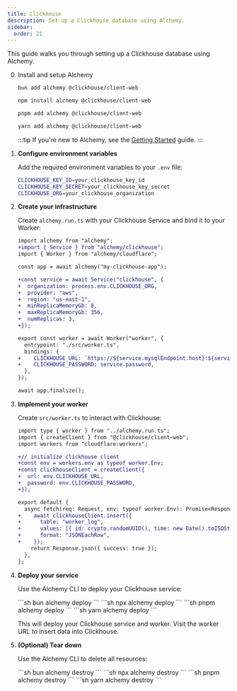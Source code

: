 ```yaml
---
title: Clickhouse
description: Set up a Clickhouse database using Alchemy.
sidebar:
  order: 21
---
```



This guide walks you through setting up a Clickhouse database using Alchemy.

<Steps>

0. Install and setup Alchemy
	
	<Tabs syncKey="pkgManager">
	<TabItem label="bun">

	```bash
	bun add alchemy @clickhouse/client-web
	```

	</TabItem>
	<TabItem label="npm">

	```bash
	npm install alchemy @clickhouse/client-web
	```

	</TabItem>
	<TabItem label="pnpm">

	```bash
	pnpm add alchemy @clickhouse/client-web
	```

	</TabItem>
	<TabItem label="yarn">

	```bash
	yarn add alchemy @clickhouse/client-web
	```

	</TabItem>
	</Tabs>

	:::tip
	If you're new to Alchemy, see the [Getting Started](/docs/getting-started) guide.
	:::

1. **Configure environment variables**

   Add the required environment variables to your `.env` file:

   ```bash
   CLICKHOUSE_KEY_ID=your_clickhouse_key_id
   CLICKHOUSE_KEY_SECRET=your_clickhouse_key_secret
   CLICKHOUSE_ORG=your_clickhouse_organization
   ```

2. **Create your infrastructure**

   Create `alchemy.run.ts` with your Clickhouse Service and bind it to your Worker:

   ```diff lang="ts" title="alchemy.run.ts"
   import alchemy from "alchemy";
   +import { Service } from "alchemy/clickhouse";
   import { Worker } from "alchemy/cloudflare";

   const app = await alchemy("my-clickhouse-app");

   +const service = await Service("clickhouse", {
   +  organization: process.env.CLICKHOUSE_ORG,
   +  provider: "aws",
   +  region: "us-east-1",
   +  minReplicaMemoryGb: 8,
   +  maxReplicaMemoryGb: 356,
   +  numReplicas: 3,
   +});

   export const worker = await Worker("worker", {
     entrypoint: "./src/worker.ts",
     bindings: {
   +    CLICKHOUSE_URL: `https://${service.mysqlEndpoint.host}:${service.mysqlEndpoint.port}`,
   +    CLICKHOUSE_PASSWORD: service.password,
     },
   });

   await app.finalize();
   ```

3. **Implement your worker**

   Create `src/worker.ts` to interact with Clickhouse:

   ```diff lang="ts" title="src/worker.ts"
   import type { worker } from "../alchemy.run.ts";
   import { createClient } from "@clickhouse/client-web";
   import workers from "cloudflare:workers";

   +// initialize clickhouse client
   +const env = workers.env as typeof worker.Env;
   +const clickhouseClient = createClient({
   +  url: env.CLICKHOUSE_URL,
   +  password: env.CLICKHOUSE_PASSWORD,
   +});

   export default {
     async fetch(req: Request, env: typeof worker.Env): Promise<Response> {
   +    await clickhouseClient.insert({
   +      table: "worker_log",
   +      values: [{ id: crypto.randomUUID(), time: new Date().toISOString() }],
   +      format: "JSONEachRow",
   +    });
       return Response.json({ success: true });
     },
   };
   ```

4. **Deploy your service**

   Use the Alchemy CLI to deploy your Clickhouse service:

   <Tabs syncKey="pkgManager">
     <TabItem label="bun">
       ```sh
       bun alchemy deploy
       ```
     </TabItem>
     <TabItem label="npm">
       ```sh
       npx alchemy deploy
       ```
     </TabItem>
     <TabItem label="pnpm">
       ```sh
       pnpm alchemy deploy
       ```
     </TabItem>
     <TabItem label="yarn">
       ```sh
       yarn alchemy deploy
       ```
     </TabItem>
   </Tabs>

   This will deploy your Clickhouse service and worker. Visit the worker URL to insert data into Clickhouse.

5. **(Optional) Tear down**

   Use the Alchemy CLI to delete all resources:

   <Tabs syncKey="pkgManager">
     <TabItem label="bun">
       ```sh
       bun alchemy destroy
       ```
     </TabItem>
     <TabItem label="npm">
       ```sh
       npx alchemy destroy
       ```
     </TabItem>
     <TabItem label="pnpm">
       ```sh
       pnpm alchemy destroy
       ```
     </TabItem>
     <TabItem label="yarn">
       ```sh
       yarn alchemy destroy
       ```
     </TabItem>
   </Tabs>

</Steps>